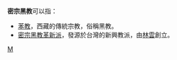 '''密宗黑教'''可以指：
*[[苯教|苯教]]，西藏的傳統宗教，俗稱黑教。
*[[密宗黑教革新派|密宗黑教革新派]]，發源於台灣的新興教派，由[[林雲|林雲]]創立。

{{disambig}}

[[Category:四字亞洲相關消歧義|M]]